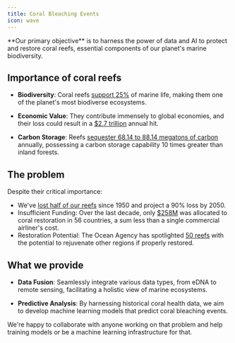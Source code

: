 ```yaml
---
title: Coral Bleaching Events
icon: wave
---
```


<Note>
  **Our primary objective** is to harness the power of data and AI to protect
  and restore coral reefs, essential components of our planet's marine
  biodiversity.
</Note>

## Importance of coral reefs

- **Biodiversity**: Coral reefs [support 25%](https://www.epa.gov/coral-reefs/basic-information-about-coral-reefs) of marine life, making them one of the planet's most biodiverse ecosystems.
- **Economic Value**: They contribute immensely to global economies, and their loss could result in a [$2.7 trillion](https://www.sciencedirect.com/science/article/pii/S0308597X17300635) annual hit.

- **Carbon Storage**: Reefs [sequester 68.14 to 88.14 megatons of carbon](https://www.coralguardian.org/en/carbon-balance-in-corals/) annually, possessing a carbon storage capability 10 times greater than inland forests.

## The problem

Despite their critical importance:

- We've [lost half of our reefs](<https://www.cell.com/one-earth/fulltext/S2590-3322(21)00474-7>) since 1950 and project a 90% loss by 2050.
- Insufficient Funding: Over the last decade, only [$258M](https://icriforum.org/coral-restoration-funding-report) was allocated to coral restoration in 56 countries, a sum less than a single commercial airliner's cost.
- Restoration Potential: The Ocean Agency has spotlighted [50 reefs](https://www.50reefs.org) with the potential to rejuvenate other regions if properly restored.

## What we provide

- **Data Fusion**: Seamlessly integrate various data types, from eDNA to remote sensing, facilitating a holistic view of marine ecosystems.

- **Predictive Analysis**: By harnessing historical coral health data, we aim to develop machine learning models that predict coral bleaching events.

We're happy to collaborate with anyone working on that problem and help training models or be a machine learning infrastructure for that.
